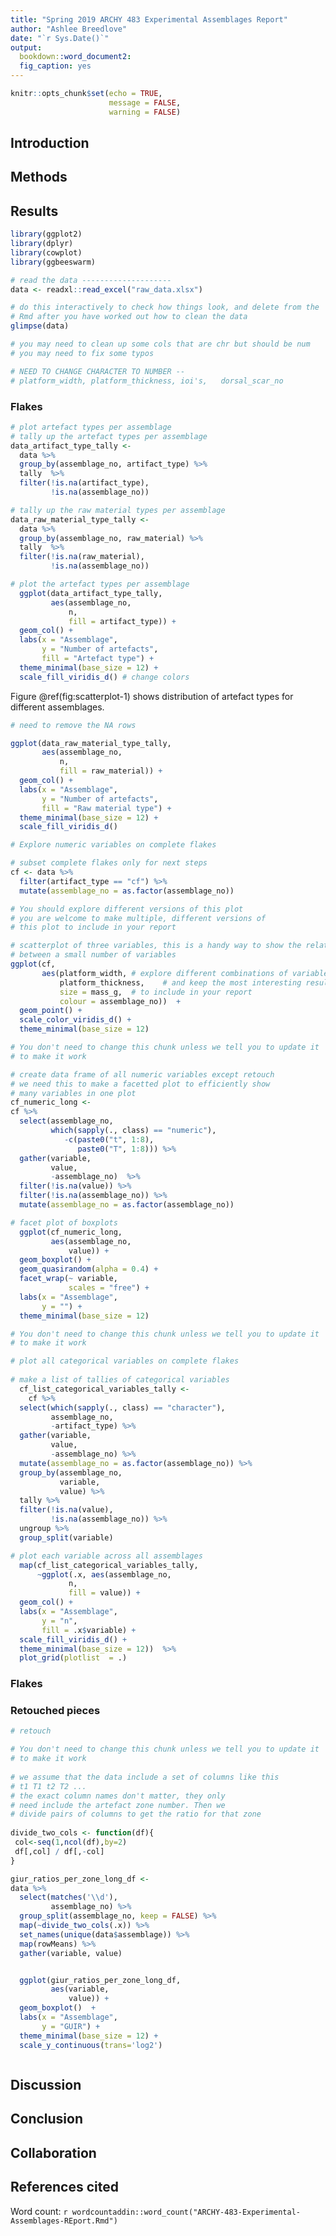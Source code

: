 ```yaml
---
title: "Spring 2019 ARCHY 483 Experimental Assemblages Report"
author: "Ashlee Breedlove"
date: "`r Sys.Date()`"
output: 
  bookdown::word_document2:
  fig_caption: yes
---
```


```r
knitr::opts_chunk$set(echo = TRUE,
                      message = FALSE,
                      warning = FALSE)
```

## Introduction 

## Methods

## Results

```r
library(ggplot2)
library(dplyr)
library(cowplot)
library(ggbeeswarm)

# read the data --------------------
data <- readxl::read_excel("raw_data.xlsx")
```



```r
# do this interactively to check how things look, and delete from the 
# Rmd after you have worked out how to clean the data
glimpse(data)

# you may need to clean up some cols that are chr but should be num
# you may need to fix some typos

# NEED TO CHANGE CHARACTER TO NUMBER --
# platform_width, platform_thickness, ioi's,   dorsal_scar_no

```

### Flakes

```r
# plot artefact types per assemblage
# tally up the artefact types per assemblage
data_artifact_type_tally <- 
  data %>% 
  group_by(assemblage_no, artifact_type) %>% 
  tally  %>% 
  filter(!is.na(artifact_type),
         !is.na(assemblage_no))

# tally up the raw material types per assemblage
data_raw_material_type_tally <- 
  data %>% 
  group_by(assemblage_no, raw_material) %>% 
  tally  %>% 
  filter(!is.na(raw_material),
         !is.na(assemblage_no))
```



```r
# plot the artefact types per assemblage
  ggplot(data_artifact_type_tally,
         aes(assemblage_no,
             n, 
             fill = artifact_type)) +
  geom_col() +
  labs(x = "Assemblage",
       y = "Number of artefacts",
       fill = "Artefact type") +
  theme_minimal(base_size = 12) +
  scale_fill_viridis_d() # change colors
```

Figure \@ref(fig:scatterplot-1) shows distribution of artefact types for different assemblages. 

```r

# need to remove the NA rows

ggplot(data_raw_material_type_tally,
       aes(assemblage_no,
           n, 
           fill = raw_material)) +
  geom_col() +
  labs(x = "Assemblage",
       y = "Number of artefacts",
       fill = "Raw material type") +
  theme_minimal(base_size = 12) +
  scale_fill_viridis_d() 
```


```r
# Explore numeric variables on complete flakes

# subset complete flakes only for next steps
cf <- data %>% 
  filter(artifact_type == "cf") %>% 
  mutate(assemblage_no = as.factor(assemblage_no))
```

```r
# You should explore different versions of this plot
# you are welcome to make multiple, different versions of 
# this plot to include in your report

# scatterplot of three variables, this is a handy way to show the relationship 
# between a small number of variables
ggplot(cf,
       aes(platform_width, # explore different combinations of variables 
           platform_thickness,    # and keep the most interesting results
           size = mass_g,  # to include in your report
           colour = assemblage_no))  +
  geom_point() +
  scale_color_viridis_d() +
  theme_minimal(base_size = 12) 
```


```r
# You don't need to change this chunk unless we tell you to update it 
# to make it work

# create data frame of all numeric variables except retouch
# we need this to make a facetted plot to efficiently show 
# many variables in one plot
cf_numeric_long <- 
cf %>% 
  select(assemblage_no,
         which(sapply(., class) == "numeric"),
            -c(paste0("t", 1:8), 
               paste0("T", 1:8))) %>% 
  gather(variable, 
         value, 
         -assemblage_no)  %>% 
  filter(!is.na(value)) %>% 
  filter(!is.na(assemblage_no)) %>% 
  mutate(assemblage_no = as.factor(assemblage_no)) 

# facet plot of boxplots
  ggplot(cf_numeric_long,
         aes(assemblage_no,
             value)) +
  geom_boxplot() +
  geom_quasirandom(alpha = 0.4) +
  facet_wrap(~ variable,
             scales = "free") +
  labs(x = "Assemblage",
       y = "") +
  theme_minimal(base_size = 12) 
```


```r

# You don't need to change this chunk unless we tell you to update it 
# to make it work

# plot all categorical variables on complete flakes
  
# make a list of tallies of categorical variables
  cf_list_categorical_variables_tally <- 
    cf %>% 
  select(which(sapply(., class) == "character"), 
         assemblage_no,
         -artifact_type) %>% 
  gather(variable, 
         value, 
         -assemblage_no) %>% 
  mutate(assemblage_no = as.factor(assemblage_no)) %>% 
  group_by(assemblage_no, 
           variable, 
           value) %>% 
  tally %>% 
  filter(!is.na(value),
         !is.na(assemblage_no)) %>% 
  ungroup %>% 
  group_split(variable)  

# plot each variable across all assemblages  
  map(cf_list_categorical_variables_tally,
      ~ggplot(.x, aes(assemblage_no, 
             n,
             fill = value)) +
  geom_col() +
  labs(x = "Assemblage",
       y = "n",
       fill = .x$variable) +
  scale_fill_viridis_d() +
  theme_minimal(base_size = 12))  %>% 
  plot_grid(plotlist  = .) 
```

### Flakes

<!-- copy-paste from flakes, and update -->

### Retouched pieces

```r
# retouch

# You don't need to change this chunk unless we tell you to update it 
# to make it work
  
# we assume that the data include a set of columns like this
# t1 T1 t2 T2 ...
# the exact column names don't matter, they only
# need include the artefact zone number. Then we 
# divide pairs of columns to get the ratio for that zone
  
divide_two_cols <- function(df){
 col<-seq(1,ncol(df),by=2)
 df[,col] / df[,-col]
}

giur_ratios_per_zone_long_df <- 
data %>% 
  select(matches('\\d'), 
         assemblage_no) %>%
  group_split(assemblage_no, keep = FALSE) %>% 
  map(~divide_two_cols(.x)) %>% 
  set_names(unique(data$assemblage)) %>% 
  map(rowMeans) %>% 
  gather(variable, value) 


  ggplot(giur_ratios_per_zone_long_df, 
         aes(variable, 
             value)) +
  geom_boxplot()  +
  labs(x = "Assemblage",
       y = "GUIR") +
  theme_minimal(base_size = 12) +
  scale_y_continuous(trans='log2')



```



## Discussion

## Conclusion

## Collaboration

## References cited


<!-- don't delete the line below, it will count the words in your report -->
Word count: `r wordcountaddin::word_count("ARCHY-483-Experimental-Assemblages-REport.Rmd")`